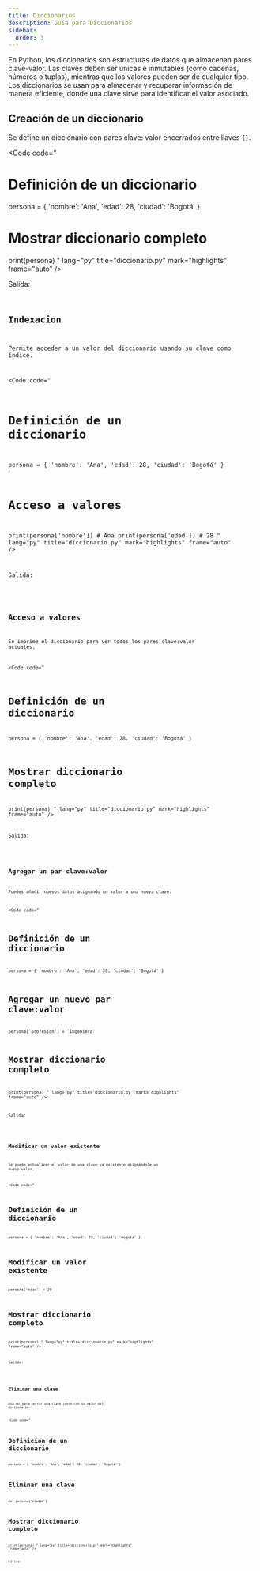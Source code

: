 ```yaml
---
title: Diccionarios
description: Guía para Diccionarios
sidebar:
  order: 3
---
```



En Python, los diccionarios son estructuras de datos que almacenan pares clave-valor. Las claves deben ser únicas e inmutables (como cadenas, números o tuplas), mientras que los valores pueden ser de cualquier tipo. Los diccionarios se usan para almacenar y recuperar información de manera eficiente, donde una clave sirve para identificar el valor asociado. 


## Creación de un diccionario

Se define un diccionario con pares clave: valor encerrados entre llaves `{}`.


<Code 
code="
# Definición de un diccionario
persona = {
    'nombre': 'Ana',
    'edad': 28,
    'ciudad': 'Bogotá'
}

# Mostrar diccionario completo
print(persona)
"
lang="py"
title="diccionario.py"
mark="highlights"
frame="auto" />

Salida:

<Code 
code="
{'nombre': 'Ana', 'edad': 29, 'ciudad': 'Bogotá'}
"
title="diccionario.py"
mark="highlights"
frame="terminal" />

## Indexacion

Permite acceder a un valor del diccionario usando su clave como índice.

<Code 
code="
# Definición de un diccionario
persona = {
    'nombre': 'Ana',
    'edad': 28,
    'ciudad': 'Bogotá'
}

# Acceso a valores
print(persona['nombre'])   # Ana
print(persona['edad'])     # 28
"
lang="py"
title="diccionario.py"
mark="highlights"
frame="auto" />

Salida:

<Code 
code="
Ana
28
"
title="diccionario.py"
mark="highlights"
frame="terminal" />

## Acceso a valores

Se imprime el diccionario para ver todos los pares clave:valor actuales.

<Code 
code="
# Definición de un diccionario
persona = {
    'nombre': 'Ana',
    'edad': 28,
    'ciudad': 'Bogotá'
}

# Mostrar diccionario completo
print(persona)
"
lang="py"
title="diccionario.py"
mark="highlights"
frame="auto" />

Salida:

<Code 
code="
{'nombre': 'Ana', 'edad': 28, 'profesion': 'Ingeniera'}
"
title="diccionario.py"
mark="highlights"
frame="terminal" />

## Agregar un par clave:valor

Puedes añadir nuevos datos asignando un valor a una nueva clave.

<Code 
code="
# Definición de un diccionario
persona = {
    'nombre': 'Ana',
    'edad': 28,
    'ciudad': 'Bogotá'
}

# Agregar un nuevo par clave:valor
persona['profesion'] = 'Ingeniera'


# Mostrar diccionario completo
print(persona)
"
lang="py"
title="diccionario.py"
mark="highlights"
frame="auto" />

Salida:

<Code 
code="
{'nombre': 'Ana', 'edad': 28, 'ciudad': 'Bogotá', 'profesion': 'Ingeniera'}
"
title="diccionario.py"
mark="highlights"
frame="terminal" />

## Modificar un valor existente

Se puede actualizar el valor de una clave ya existente asignándole un nuevo valor.

<Code 
code="
# Definición de un diccionario
persona = {
    'nombre': 'Ana',
    'edad': 28,
    'ciudad': 'Bogotá'
}

# Modificar un valor existente
persona['edad'] = 29

# Mostrar diccionario completo
print(persona)
"
lang="py"
title="diccionario.py"
mark="highlights"
frame="auto" />

Salida:

<Code 
code="
{'nombre': 'Ana', 'edad': 29, 'profesion': 'Ingeniera'}
"
title="diccionario.py"
mark="highlights"
frame="terminal" />

## Eliminar una clave

Usa `del` para borrar una clave junto con su valor del diccionario.

<Code 
code="
# Definición de un diccionario
persona = {
    'nombre': 'Ana',
    'edad': 28,
    'ciudad': 'Bogotá'
}

# Eliminar una clave
del persona['ciudad']

# Mostrar diccionario completo
print(persona)
"
lang="py"
title="diccionario.py"
mark="highlights"
frame="auto" />

Salida:

<Code 
code="
{'nombre': 'Ana', 'edad': 29}
"
title="diccionario.py"
mark="highlights"
frame="terminal" />
